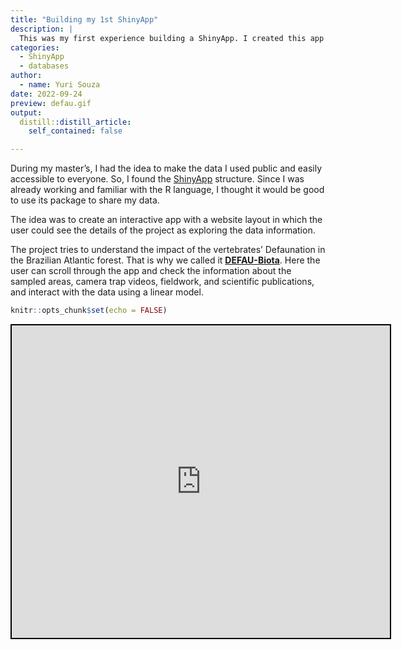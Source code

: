 ```yaml
---
title: "Building my 1st ShinyApp"
description: |
  This was my first experience building a ShinyApp. I created this app to host the dataset I used during my master's.
categories:
  - ShinyApp
  - databases 
author:
  - name: Yuri Souza
date: 2022-09-24
preview: defau.gif
output:
  distill::distill_article:
    self_contained: false

---
```

During my master's, I had the idea to make the data I used public and easily accessible to everyone. So, I found the [ShinyApp](https://shiny.rstudio.com/) structure. Since I was already working and familiar with the R language, I thought it would be good to use its package to share my data. 

The idea was to create an interactive app with a website layout in which the user could see the details of the project as exploring the data information. 

The project tries to understand the impact of the vertebrates' Defaunation in the Brazilian Atlantic forest. That is why we called it [**DEFAU-Biota**](https://souzayuri.shinyapps.io/biota/). Here the user can scroll through the app and check the information about the sampled areas, camera trap videos, fieldwork, and scientific publications, and interact with the data using a linear model.

```r
knitr::opts_chunk$set(echo = FALSE)
```

<iframe src="https://souzayuri.shinyapps.io/biota/"
        style="border: 2px solid black; width: 120%; height: 500px;"></iframe>
